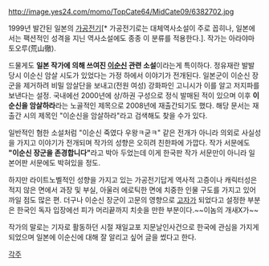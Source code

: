 http://image.yes24.com/momo/TopCate64/MidCate09/6382702.jpg

1999년 발간된 일본의 [[가공전기]][* 가공전기로는 대체역사소설이 주로 꼽히나, 일본에서는 팩션적인 성격을 지닌 역사소설에도 종종 이 분류를 적용한다.]. 작가는 아라야마 토오루(荒山徹).

드물게도 '''일본 작가에 의해 쓰여진 [[이순신]] 관련 소설'''이라는게 특이하다. 정유재란 발발 당시 이순신 암살 시도가 있었다는 가정 하에서 이야기가 전개된다. 일본군이 이순신 장군을 제거하려 비밀 암살단을 보내고(전원 여성) 강화파인 고니시가 이를 알고 저지파를 보낸다는 설정. 국내에선 2000년에 상/하권 구성으로 정식 발매된 적이 있으며 이후 '''이순신을 암살하라'''라는 노골적인 제목으로 2008년에 재출간되기도 했다. 해당 문서는 재출간 시의 제목인 "이순신을 암살하라"라고 검색해도 찾을 수가 있다.

일반적인 혐한 소설처럼 "이순신 죽였다 우왕ㅋ굳ㅋ" 같은 전개가 아니라 의외로 사실성을 가지고 이야기가 전개되며 작가의 성향은 오히려 친한파에 가깝다. 작가 서문에도 '''"이순신 장군을 존경합니다"'''라고 박아 두었는데 이게 한국판 작가 서문만이 아니라 일본어판 서문에도 박혀있을 정도.

하지만 라이트노벨적인 성향을 가지고 있는 가공전기답게 역사적 고증이나 캐릭터성은 적지 않은 면에서 과장 및 부실, 아울러 에로틱한 면에 치중한 인물 구도를 가지고 있어 까일 점도 많은 편. 더구나 이순신 장군이 고문의 영향으로 [[고자]]가 되었다고 설정한 부분은 한국인 독자 입장에선 피가 머리끝까지 치솟을 만한 부분이다.~~이놈의 개새X가~~

작가의 말로는 기자로 활동하던 시절 재일교포 지문날인사건으로 한국에 관심을 가지게 되었으며 일본에 이순신에 대해 잘 알리고 싶어 글을 썼다고 한다.

[[각주]]
